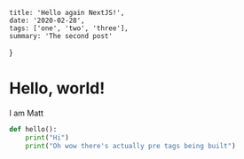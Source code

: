     title: 'Hello again NextJS!',
    date: '2020-02-28',
    tags: ['one', 'two', 'three'],
    summary: 'The second post'
}

# Hello, world!

I am Matt

```python
def hello():
    print("Hi")
    print("Oh wow there's actually pre tags being built")
```